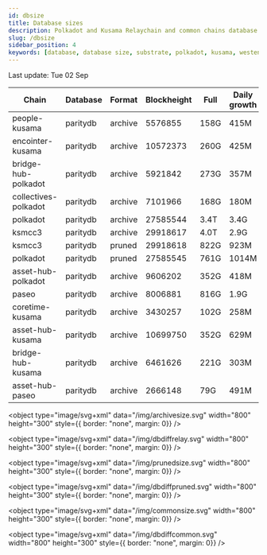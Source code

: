 ```yaml
---
id: dbsize
title: Database sizes
description: Polkadot and Kusama Relaychain and common chains database sizes
slug: /dbsize
sidebar_position: 4
keywords: [database, database size, substrate, polkadot, kusama, westend]
---
```



Last update: Tue 02 Sep

| Chain    | Database   | Format | Blockheight | Full         | Daily growth |
| ------------------------| ----------- | -------- | ------- | ---------- | ----- | 
| people-kusama | paritydb | archive | 5576855 | 158G | 415M |
| encointer-kusama | paritydb | archive | 10572373 | 260G | 425M |
| bridge-hub-polkadot | paritydb | archive | 5921842 | 273G | 357M |
| collectives-polkadot | paritydb | archive | 7101966 | 168G | 180M |
| polkadot | paritydb | archive | 27585544 | 3.4T | 3.4G |
| ksmcc3 | paritydb | archive | 29918617 | 4.0T | 2.9G |
| ksmcc3 | paritydb | pruned | 29918618 | 822G | 923M |
| polkadot | paritydb | pruned | 27585545 | 761G | 1014M |
| asset-hub-polkadot | paritydb | archive | 9606202 | 352G | 418M |
| paseo | paritydb | archive | 8006881 | 816G | 1.9G |
| coretime-kusama | paritydb | archive | 3430257 | 102G | 258M |
| asset-hub-kusama | paritydb | archive | 10699750 | 352G | 629M |
| bridge-hub-kusama | paritydb | archive | 6461626 | 221G | 303M |
| asset-hub-paseo | paritydb | archive | 2666148 | 79G | 491M |
<object type="image/svg+xml" data="/img/archivesize.svg" width="800" height="300" style={{ border: "none", margin: 0}} />

<object type="image/svg+xml" data="/img/dbdiffrelay.svg" width="800" height="300" style={{ border: "none", margin: 0}} />

<object type="image/svg+xml" data="/img/prunedsize.svg" width="800" height="300" style={{ border: "none", margin: 0}} />

<object type="image/svg+xml" data="/img/dbdiffpruned.svg" width="800" height="300" style={{ border: "none", margin: 0}} />

<object type="image/svg+xml" data="/img/commonsize.svg" width="800" height="300" style={{ border: "none", margin: 0}} />

<object type="image/svg+xml" data="/img/dbdiffcommon.svg" width="800" height="300" style={{ border: "none", margin: 0}} />
